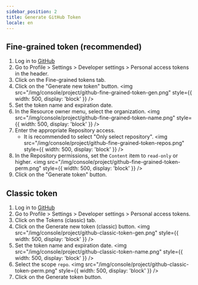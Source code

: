 ```yaml
---
sidebar_position: 2
title: Generate GitHub Token
locale: en
---
```


## Fine-grained token (recommended)

1. Log in to [GitHub](https://github.com)
2. Go to Profile > Settings > Developer settings > Personal access tokens in the header.
3. Click on the Fine-grained tokens tab.
4. Click on the "Generate new token" button.
   <img
     src="/img/console/project/github-fine-grained-token-gen.png"
     style={{ width: 500, display: 'block' }}
   />
5. Set the token name and expiration date.
6. In the Resource owner menu, select the organization.
   <img
     src="/img/console/project/github-fine-grained-token-name.png"
     style={{ width: 500, display: 'block' }}
   />
7. Enter the appropriate Repository access.
   - It is recommended to select "Only select repository".
     <img
       src="/img/console/project/github-fine-grained-token-repos.png"
       style={{ width: 500, display: 'block' }}
     />
8. In the Repository permissions, set the `Content` item to `read-only` or higher.
   <img
     src="/img/console/project/github-fine-grained-token-perm.png"
     style={{ width: 500, display: 'block' }}
   />
9. Click on the "Generate token" button.

## Classic token

1. Log in to [GitHub](https://github.com)
2. Go to Profile > Settings > Developer settings > Personal access tokens.
3. Click on the Tokens (classic) tab.
4. Click on the Generate new token (classic) button.
   <img
     src="/img/console/project/github-classic-token-gen.png"
     style={{ width: 500, display: 'block' }}
   />
5. Set the token name and expiration date.
   <img
     src="/img/console/project/github-classic-token-name.png"
     style={{ width: 500, display: 'block' }}
   />
6. Select the scope `repo`.
   <img
     src="/img/console/project/github-classic-token-perm.png"
     style={{ width: 500, display: 'block' }}
   />
7. Click on the Generate token button.
